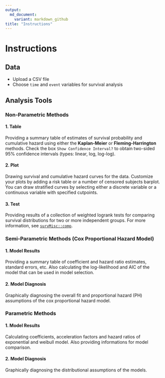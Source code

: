 ```yaml
---
output:   
  md_document:
    variant: markdown_github
title: "Instructions"
---
```

# Instructions

## Data

* Upload a CSV file
* Choose `time` and `event` variables for survival analysis

## Analysis Tools

### Non-Parametric Methods

#### 1. Table

Providing a summary table of estimates of survival probability and cumulative hazard using either the **Kaplan-Meier** or **Fleming-Harrington** methods. Check the box `Show Confidence Interval?` to obtain two-sided 95\% confidence intervals (types: linear, log, log-log).

#### 2. Plot

Drawing survival and cumulative hazard curves for the data. Customize your plots by adding a risk table or a number of censored subjects barplot. You can draw stratified curves by selecting either a discrete variable or a continuous variable with specified cutpoints.

#### 3. Test

Providing results of a collection of weighted logrank tests for comparing survival distributions for two or more independent groups. For more information, see [`survMisc::comp`](https://www.rdocumentation.org/packages/survMisc/versions/0.5.5/topics/comp).

### Semi-Parametric Methods (Cox Proportional Hazard Model)

#### 1. Model Results

Providing a summary table of coefficient and hazard ratio estimates, standard errors, etc. Also calculating the log-likelihood and AIC of the model that can be used in model selection.

#### 2. Model Diagnosis

Graphically diagnosing the overall fit and proportional hazard (PH) assumptions of the cox proportional hazard model. 

### Parametric Methods

#### 1. Model Results

Calculating coefficients, acceleration factors and hazard ratios of exponential and weibull model. Also providing informations for model comparison.

#### 2. Model Diagnosis

Graphically diagnosing the distributional assumptions of the models. 

